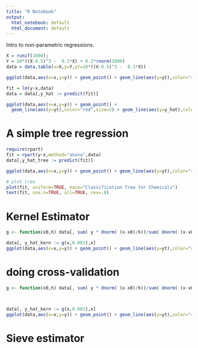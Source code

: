 ```yaml
---
title: "R Notebook"
output:
  html_notebook: default
  html_document: default
---
```


Intro to non-parametric regressions.

```r
X = runif(1000);
Y = 10*((X-0.5)^3 -  0.1*X) + 0.2*rnorm(1000)
data = data.table(x=X,y=Y,yt=10*((X-0.5)^3 -  0.1*X))

ggplot(data,aes(x=x,y=y)) + geom_point() + geom_line(aes(y=yt),color="red",size=2)
```

```r
fit = lm(y~x,data)
data = data[,y_hat := predict(fit)]

ggplot(data,aes(x=x,y=y)) + geom_point() + 
  geom_line(aes(y=yt),color="red",size=2) + geom_line(aes(y=y_hat),color="blue",size=2)
```


# A simple tree regression

```r
require(rpart)
fit = rpart(y~x,method="anova",data)
data[,y_hat_tree := predict(fit)]

ggplot(data,aes(x=x,y=y)) + geom_point() + geom_line(aes(y=yt),color="red",size=2) + geom_line(aes(y=y_hat_tree),color="green",size=2)

```

```r
# plot tree
plot(fit, uniform=TRUE, main="Classification Tree for Chemicals")
text(fit, use.n=TRUE, all=TRUE, cex=.8)
```

# Kernel Estimator

```r

g <- function(x0,h) data[, sum( y * dnorm( (x-x0)/h))/sum( dnorm( (x-x0)/h)) ]

data[, y_hat_kern := g(x,0.001),x]
ggplot(data,aes(x=x,y=y)) + geom_point() + geom_line(aes(y=yt),color="red",size=2) + geom_line(aes(y=y_hat_kern),color="green",size=1)

```

# doing cross-validation

```r

g <- function(x0,h) data[, sum( y * dnorm( (x-x0)/h))/sum( dnorm( (x-x0)/h)) ]



data[, y_hat_kern := g(x,0.001),x]
ggplot(data,aes(x=x,y=y)) + geom_point() + geom_line(aes(y=yt),color="red",size=2) + geom_line(aes(y=y_hat_kern),color="green",size=1)

```

# Sieve estimator

